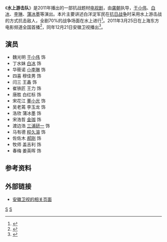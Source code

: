 {{电视节目信息框
| 名稱 = 水上游击队
| 原名 = 
| 别名 = 
| 圖片 = 
| 圖說 = 
| 分類 = 抗战
| 原創者 =
| 編劇 = 徐磊、郑连保、王跃颖、陈亚洲
| 導演 =龚朝、杨巧文、王伟仁、孙勇征
| 演出 =[[于小伟|于小伟]]、[[白冰_(演员)|白冰]]、[[穆佳男|穆佳男]]、[[王鑫|王鑫]]等
| 配音 = 
| 旁白 = 
| 主題曲 = 
| 片尾曲 =  
| 插曲 =  
| 作曲 = 
| 國家 = {{CHNML}}
| 語言 = [[普通话|普通话]]
| 季數 = 
| 集數 = 35
| 每集列表 = 
| 製片人 =
| 執行製片 = 
| 制作公司 =西安[[海润影视|海润影视]]
| 拍攝地 = 
| 攝像 =江兆文、王星文、陈明文
| 每集長 = 40分鐘
| 頻道 =
| 首播國家 =中国大陆
| 電視網 = [[安徽卫视|安徽卫视]]
| 首播國家1 = 
| 電視網1 = 
| 視頻制式 =
| 音頻制式 = 
| 開始 =
| 結束 = 
| 先於 =
| 後於 = 
| 相關劇集 =
| 官方網站 = 
}}
《'''水上游击队'''》是2011年播出的一部抗战题材[[电视剧|电视剧]]，由[[龚朝|龚朝]]执导，[[于小伟|于小伟]]、[[白冰_(演员)|白冰]]、[[李琳|李琳]]、[[蒲冰墨|蒲冰墨]]等演出。本片主要讲述白洋淀军民在[[抗日战争|抗日战争]]时采用水上游击战的方式抗击敌人，全剧70%的战争场面在水上进行<ref>{{cite web|title=《水上游击队》今晚亮相安徽卫视|url=http://www.ahtv.cn/ws/lanmu/ahxwlb/article/2011/12/2011-12-11747090.html|publisher=安徽卫视|accessdate=2011-12-25}}</ref>。2011年3月25日在上海东方电影频道全国首播<ref>{{cite web|title=《水上游击队》今起播出|url=http://ent.ifeng.com/zz/detail_2011_03/25/5359528_0.shtml|publisher=凤凰网|accessdate=2011-03-25|archive-date=2014-03-08|archive-url=https://web.archive.org/web/20140308111037/http://ent.ifeng.com/zz/detail_2011_03/25/5359528_0.shtml|dead-url=no}}</ref>，同年12月21日安徽卫视播出<ref>{{cite web|title=《凰图腾》《水上游击队》白冰挑梁两卫视收官戏|url=http://ent.163.com/11/1220/17/7LO001S000031GVS.html|publisher=网易娱乐|accessdate=2011-12-20|archive-date=2014-03-08|archive-url=https://web.archive.org/web/20140308103315/http://ent.163.com/11/1220/17/7LO001S000031GVS.html|dead-url=no}}</ref>。

==演员==
*魏光明 	[[于小伟|于小伟]] 饰 	
*丁水妹 	[[白冰_(演员)|白冰]] 饰
*华筱诺 	[[李佳璘|小李琳]] 饰	
*四喜 	穆佳男 饰	
*闫三 	王鑫 	饰
*崔铁匠 	王力 	饰
*唐胜 	白红标 饰
*宋花江 	[[董小光|董小光]] 饰	
*吴老蔫 	李玉龙 饰
*洛欣 	蒲冰墨 饰	
*宋浩哲 	[[金珈|金珈]] 	饰
*渡边浩 	[[三浦研一|三浦研一]] 饰	
*马有德 	[[程久溶|程久溶]] 饰	
*佐佐木 	[[郝刚|郝刚]] 	饰
*牧师 	盖吉利 饰	
*春梅 	姜英晖 饰

==参考资料==
{{reflist}}

==外部链接==
*[http://www.ahtv.cn/v/rejutai/jmk/S/ssyjd/ 安徽卫视的相关页面] {{Wayback|url=http://www.ahtv.cn/v/rejutai/jmk/S/ssyjd/ |date=20120103152039 }}

{{電視節目的變遷
|電視台={{CHNML}} [[安徽卫视|安徽卫视]]
|播放檔次=19:31-21:15 第一剧场 
|上一節目=[[唐宫美人天下|唐宫美人天下]]<br>（2011.11.24-2011.12.10）
|節目名稱= '''水上游击队 <br>（2011.12.11-2011.12.30）
|下一節目=[[我的娜塔莎|我的娜塔莎]]<br>（2012.01.01-2012.01.20）
}}

{{DEFAULTSORT:Shui水}}
{{安徽卫视电视剧}}
[[Category:2011年中國電視劇集|S]]
[[Category:抗日战争题材电视剧|S]]